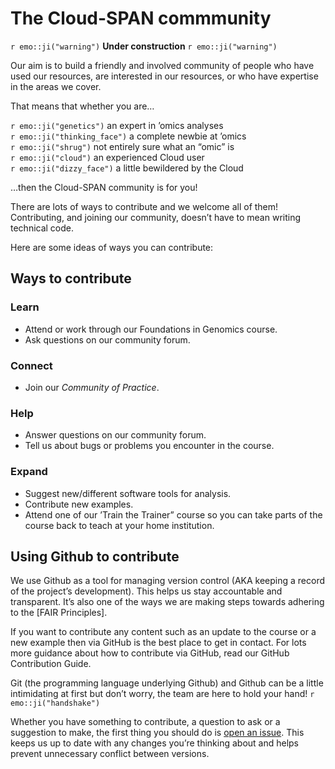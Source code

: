 # The Cloud-SPAN commmunity
`r emo::ji("warning")` **Under construction** `r emo::ji("warning")`

Our aim is to build a friendly and involved community of people who have used our resources, are interested in our resources, or who have expertise in the areas we cover.

That means that whether you are...\

`r emo::ji("genetics")` an expert in 'omics analyses \
`r emo::ji("thinking_face")` a complete newbie at 'omics \
`r emo::ji("shrug")` not entirely sure what an "omic" is \
`r emo::ji("cloud")` an experienced Cloud user\
`r emo::ji("dizzy_face")` a little bewildered by the Cloud\

...then the Cloud-SPAN community is for you!

There are lots of ways to contribute and we welcome all of them! Contributing, and joining our community, doesn't have to mean writing technical code.

Here are some ideas of ways you can contribute:

## Ways to contribute

### Learn {-}
- Attend or work through our Foundations in Genomics course.
- Ask questions on our community forum.

### Connect {-}
- Join our *Community of Practice*.

### Help {-}
- Answer questions on our community forum.
- Tell us about bugs or problems you encounter in the course.

### Expand {-}
- Suggest new/different software tools for analysis.
- Contribute new examples.
- Attend one of our 'Train the Trainer" course so you can take parts of the course back to teach at your home institution.


## Using Github to contribute
We use Github as a tool for managing version control (AKA keeping a record of the project's development). This helps us stay accountable and transparent. It's also one of the ways we are making steps towards adhering to the [FAIR Principles].

If you want to contribute any content such as an update to the course or a new example then via GitHub is the best place to get in contact. For lots more guidance about how to contribute via GitHub, read our GitHub Contribution Guide.

Git (the programming language underlying Github) and Github can be a little intimidating at first but don't worry, the team are here to hold your hand! `r emo::ji("handshake")`

Whether you have something to contribute, a question to ask or a suggestion to make, the first thing you should do is [open an issue]("https://docs.github.com/en/issues/tracking-your-work-with-issues/about-issues"). This keeps us up to date with any changes you're thinking about and helps prevent unnecessary conflict between versions.

